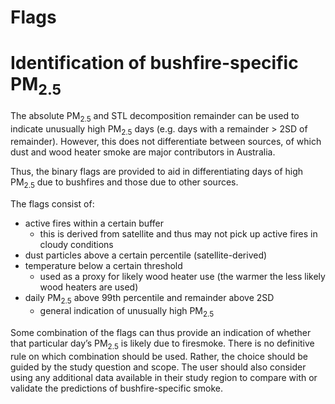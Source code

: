 # Flags

<!-- Explain reasoning for flags (identifying dust, active fires, wood heater smoke) -->

# Identification of bushfire-specific PM~2.5~

The absolute PM~2.5~ and STL decomposition remainder can be used to indicate unusually high PM~2.5~ days (e.g. days with a remainder > 2SD of remainder). However, this does not differentiate between sources, of which dust and wood heater smoke are major contributors in Australia.

Thus, the binary flags are provided to aid in differentiating days of high PM~2.5~ due to bushfires and those due to other sources. 

The flags consist of:

- active fires within a certain buffer
    - this is derived from satellite and thus may not pick up active fires in cloudy conditions
- dust particles above a certain percentile (satellite-derived)
- temperature below a certain threshold
    - used as a proxy for likely wood heater use (the warmer the less likely wood heaters are used)
- daily PM~2.5~ above 99th percentile and remainder above 2SD
    - general indication of unusually high PM~2.5~

Some combination of the flags can thus provide an indication of whether that particular day's PM~2.5~ is likely due to firesmoke. There is no definitive rule on which combination should be used. Rather, the choice should be guided by the study question and scope. The user should also consider using any additional data available in their study region to compare with or validate the predictions of bushfire-specific smoke.

<!-- We suggest using the flags indicated by the first model described below as a starting point - this is classification and regression tree (CART) model trained using a set of known bushfire events. Following the CART model, alternative combinations of flags used previously are outlined. -->

